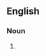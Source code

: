 {{also|nucléotides}}

==English==

===Noun===
{{head|en|noun plural form}}

# {{plural of|nucleotide|lang=en}}